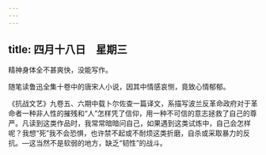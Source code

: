 ```yaml
---
---
---
```

title: 四月十八日　星期三
---




精神身体全不甚爽快，没能写作。

随笔读鲁迅全集十卷中的唐宋人小说，因其中情感哀恻，竟致心情郁郁。

《抗战文艺》九卷五、六期中载卜尔佐查一篇译文，系描写波兰反革命政府对于革命者一种非人性的摧残和“人”怎样凭了信仰，用一种不可信的意志拯救了自己的尊严。凡读到这类作品时，我常常暗暗问自己，如果遇到这类试炼中，自己会怎样呢？我想“死”我不会恐惧，也许禁不起或不耐烦这类折磨，自杀或采取暴力的反抗。―这当然不是软弱的地方，缺乏“韧性”的战斗。